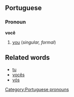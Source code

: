 ==Portuguese==
===Pronoun===
'''você'''

#[[you]] (''singular, formal'')

==Related words==
*[[tu]]
*[[vocês]]
*[[vós]]

[[Category:Portuguese pronouns]]